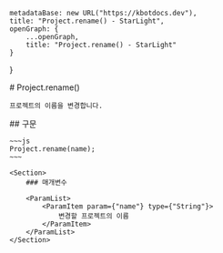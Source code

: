 
    metadataBase: new URL("https://kbotdocs.dev"),
    title: "Project.rename() - StarLight",
    openGraph: {
        ...openGraph,
        title: "Project.rename() - StarLight"
    }
}

<Section>
    # Project.rename()

    프로젝트의 이름을 변경합니다.
</Section>
<Section>
    ## 구문

    ~~~js
    Project.rename(name);
    ~~~

    <Section>
        ### 매개변수

        <ParamList>
            <ParamItem param={"name"} type={"String"}>
                변경할 프로젝트의 이름
            </ParamItem>
        </ParamList>
    </Section>
</Section>